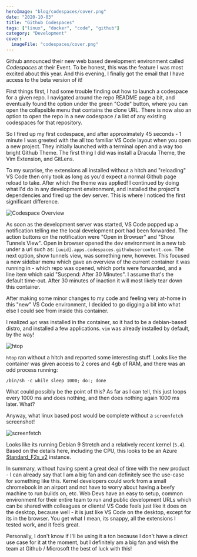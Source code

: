 ```yaml
---
heroImage: "blog/codespaces/cover.png"
date: "2020-10-03"
title: "Github Codespaces"
tags: ["linux", "docker", "code", "github"]
category: "Development"
cover:
  imageFile: "codespaces/cover.png"
---
```


Github announced their new web based development environment called _Codespaces_ at their <ScreenshotLink url="https://github.blog/2020-05-06-new-from-satellite-2020-github-codespaces-github-discussions-securing-code-in-private-repositories-and-more/" text="Satellite 2020" /> Event. To be honest, this was the feature I was most excited about this year. And this evening, I finally got the email that I have access to the beta version of it!

First things first, I had some trouble finding out how to launch a codespace for a given repo. I navigated around the repo README page a bit, and eventually found the option under the green "Code" button, where you can open the collapsible menu that contains the clone URL. There is now also an option to open the repo in a new codespace / a list of any existing codespaces for that repository.

So I fired up my first codespace, and after approximately 45 seconds - 1 minute I was greeted with the all too familiar VS Code layout when you open a new project. They initially launched with a terminal open and a way too bright Github Theme. The first thing I did was install a Dracula Theme, the Vim Extension, and GitLens.

To my surprise, the extensions all installed without a hitch and "reloading" VS Code then only took as long as you'd expect a normal Github page reload to take. After which the theme was applied! I continued by doing what I'd do in any development environment, and installed the project's dependencies and fired up the dev server. This is where I noticed the first significant difference.

![Codespace Overview](/assets/blog/codespaces/codespace2.png)

As soon as the development server was started, VS Code popped up a notification telling me the local development port had been forwarded. The action buttons on the notification were "Open in Browser" and "Show Tunnels View". Open in browser opened the dev environment in a new tab under a url such as: `[uuid].apps.codespaces.githubusercontent.com`. The next option, show tunnels view, was something new, however. This focused a new sidebar menu which gave an overview of the current container it was running in - which repo was opened, which ports were forwarded, and a line item which said "Suspend: After 30 Minutes". I assume that's the default time-out. After 30 minutes of inaction it will most likely tear down this container.

After making some minor changes to my code and feeling very at-home in this "new" VS Code environment, I decided to go digging a bit into what else I could see from inside this container.

I realized `apt` was installed in the container, so it had to be a debian-based distro, and installed a few applications. `vim` was already installed by default, by the way!

![htop](/assets/blog/codespaces/codespaces-htop.png)

`htop` ran without a hitch and reported some interesting stuff. Looks like the container was given access to 2 cores and 4gb of RAM, and there was an odd process running:

```
/bin/sh -c while sleep 1000; do:; done
```

What could possibly be the point of this? As far as I can tell, this just loops every 1000 ms and does nothing, and then does nothing again 1000 ms later. What?

Anyway, what linux based post would be complete without a `screenfetch` screenshot!

![screenfetch](/assets/blog/codespaces/codespaces-screenfetch.png)

Looks like its running Debian 9 Stretch and a relatively recent kernel (`5.4`). Based on the details here, including the CPU, this looks to be an Azure [Standard_F2s_v2](https://azure.microsoft.com/de-de/blog/fv2-vms-are-now-available-the-fastest-vms-on-azure/) instance.

In summary, without having spent a great deal of time with the new product - I can already say that I am a big fan and can definitely see the use-case for something like this. Kernel developers could work from a small chromebook in an airport and not have to worry about having a beefy machine to run builds on, etc. Web Devs have an easy to setup, common environment for their entire team to run and public development URLs which can be shared with colleagues or clients! VS Code feels just like it does on the desktop, because well - it is just like VS Code on the desktop, except for its in the browser. You get what I mean, its snappy, all the extensions I tested work, and it feels great.

Personally, I don't know if I'll be using it a ton because I don't have a direct use case for it at the moment, but I definitely am a big fan and wish the team at Github / Microsoft the best of luck with this!
